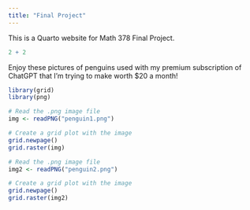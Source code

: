 ```yaml
---
title: "Final Project"
---
```


This is a Quarto website for Math 378 Final Project.


```r
2 + 2
```


Enjoy these pictures of penguins used with my premium subscription of ChatGPT that I'm trying to make worth $20 a month! 
```r
library(grid)
library(png)

# Read the .png image file
img <- readPNG("penguin1.png")

# Create a grid plot with the image
grid.newpage()
grid.raster(img)

# Read the .png image file
img2 <- readPNG("penguin2.png")

# Create a grid plot with the image
grid.newpage()
grid.raster(img2)
```
